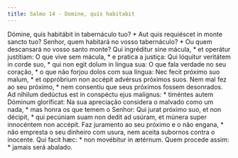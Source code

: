 ```yaml
---
title: Salmo 14 - Domine, quis habitabit
---
```


<div class="grid grid-cols-2 gap-5">
  <span class="text-justify">
    Dómine, quis habitábit in tabernáculo tuo? * Aut quis requiéscet in monte
    sancto tuo?
  </span>
  <span class="text-justify">
    Senhor, quem habitará no vosso tabernáculo? * Ou quem descansará no vosso
    santo monte?
  </span>
  <span class="text-justify">
    Qui ingréditur sine mácula, * et operátur justítiam:
  </span>
  <span class="text-justify">
    O que vive sem mácula, * e pratica a justiça:
  </span>
  <span class="text-justify">
    Qui lóquitur veritátem in corde suo, * qui non egit dolum in lingua sua:
  </span>
  <span class="text-justify">
    O que fala verdade no seu coração, * o que não forjou dolos com sua língua:
  </span>
  <span class="text-justify">
    Nec fecit próximo suo malum, * et oppróbrium non accépit advérsus próximos
    suos.
  </span>
  <span class="text-justify">
    Nem mal fez ao seu próximo, * nem consentiu que seus próximos fossem
    desonrados.
  </span>
  <span class="text-justify">
    Ad níhilum dedúctus est in conspéctu ejus malígnus: * timéntes autem Dóminum
    gloríficat:
  </span>
  <span class="text-justify">
    Na sua apreciação considera o malvado como um nada, * mas honra os que temem
    o Senhor:
  </span>
  <span class="text-justify">
    Qui jurat próximo suo, et non décipit, * qui pecúniam suam non dedit ad
    usúram, et múnera super innocéntem non accépit.
  </span>
  <span class="text-justify">
    Faz juramento ao seu próximo e o não engana, * não empresta o seu dinheiro
    com usura, nem aceita subornos contra o inocente.
  </span>
  <span class="text-justify">Qui facit hæc: * non movébitur in ætérnum.</span>
  <span class="text-justify">Quem procede assim: * jamais será abalado.</span>
</div>
